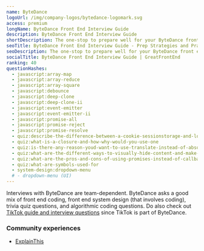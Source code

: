 ```yaml
---
name: ByteDance
logoUrl: /img/company-logos/bytedance-logomark.svg
access: premium
longName: ByteDance Front End Interview Guide
description: ByteDance Front End Interview Guide
shortDescription: The one-stop to prepare well for your ByteDance front end interviews
seoTitle: ByteDance Front End Interview Guide - Prep Strategies and Practice Questions
seoDescription: The one-stop to prepare well for your ByteDance front end interviews. Discover insider tips, optimal prep strategies, and practice questions known to be tested.
socialTitle: ByteDance Front End Interview Guide | GreatFrontEnd
ranking: 40
questionHashes:
  - javascript:array-map
  - javascript:array-reduce
  - javascript:array-square
  - javascript:debounce
  - javascript:deep-clone
  - javascript:deep-clone-ii
  - javascript:event-emitter
  - javascript:event-emitter-ii
  - javascript:promise-all
  - javascript:promise-reject
  - javascript:promise-resolve
  - quiz:describe-the-difference-between-a-cookie-sessionstorage-and-localstorage
  - quiz:what-is-a-closure-and-how-why-would-you-use-one
  - quiz:is-there-any-reason-youd-want-to-use-translate-instead-of-absolute-positioning-or-vice-versa-and-why
  - quiz:what-are-the-different-ways-to-visually-hide-content-and-make-it-available-only-for-screen-readers
  - quiz:what-are-the-pros-and-cons-of-using-promises-instead-of-callbacks
  - quiz:what-are-symbols-used-for
  - system-design:dropdown-menu
  # - dropdown-menu (UI)
---
```


Interviews with ByteDance are team-dependent. ByteDance asks a good mix of front end coding, front end system design (that involves coding), trivia quiz questions, and algorithmic coding questions. Do also check out [TikTok guide and interview questions](/interviews/company/tiktok/questions-guides) since TikTok is part of ByteDance.

### Community experiences

- [ExplainThis](https://www.explainthis.io/en/career/my-tiktok-frontend-interview)
